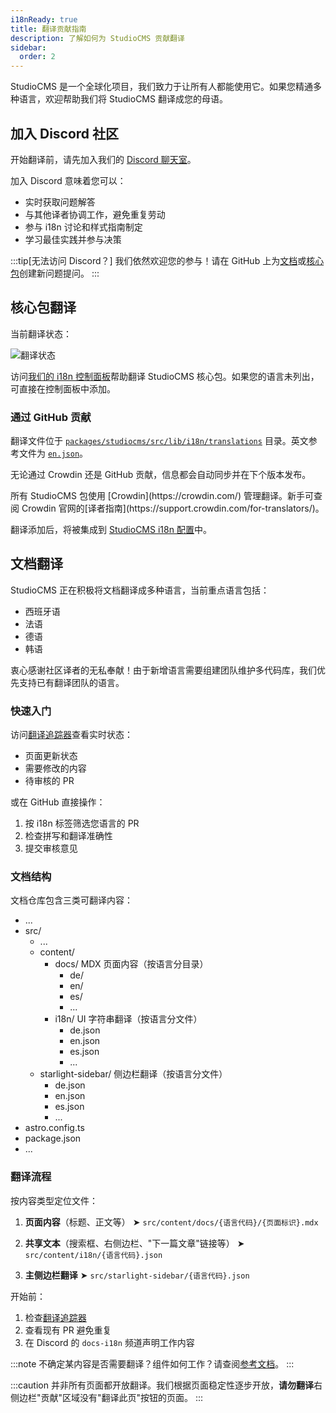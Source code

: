 ```yaml
---
i18nReady: true
title: 翻译贡献指南
description: 了解如何为 StudioCMS 贡献翻译
sidebar:
  order: 2
---
```



StudioCMS 是一个全球化项目，我们致力于让所有人都能使用它。如果您精通多种语言，欢迎帮助我们将 StudioCMS 翻译成您的母语。

## 加入 Discord 社区

开始翻译前，请先加入我们的 [Discord 聊天室](https://chat.studiocms.dev)。

加入 Discord 意味着您可以：
- 实时获取问题解答
- 与其他译者协调工作，避免重复劳动
- 参与 i18n 讨论和样式指南制定
- 学习最佳实践并参与决策

:::tip[无法访问 Discord？]
我们依然欢迎您的参与！请在 GitHub 上为[文档](https://github.com/withstudiocms/docs/issues/new/choose)或[核心包](https://github.com/withstudiocms/studiocms/issues/new/choose)创建新问题提问。
:::

## 核心包翻译

当前翻译状态：

<img src="https://badges.awesome-crowdin.com/translation-16993424-776180-update.png" alt="翻译状态" />

访问[我们的 i18n 控制面板](https://i18n.studiocms.dev)帮助翻译 StudioCMS 核心包。如果您的语言未列出，可直接在控制面板中添加。

### 通过 GitHub 贡献
翻译文件位于 [`packages/studiocms/src/lib/i18n/translations`](https://github.com/withstudiocms/studiocms/tree/main/packages/studiocms/src/lib/i18n/translations/) 目录。英文参考文件为 [`en.json`](https://github.com/withstudiocms/studiocms/blob/main/packages/studiocms/src/lib/i18n/translations/en.json)。

无论通过 Crowdin 还是 GitHub 贡献，信息都会自动同步并在下个版本发布。

<ReadMore>
所有 StudioCMS 包使用 [Crowdin](https://crowdin.com/) 管理翻译。新手可查阅 Crowdin 官网的[译者指南](https://support.crowdin.com/for-translators/)。
</ReadMore>

翻译添加后，将被集成到 [StudioCMS i18n 配置](https://github.com/withstudiocms/studiocms/blob/main/packages/studiocms/src/lib/i18n/index.ts#L8)中。

## 文档翻译

StudioCMS 正在积极将文档翻译成多种语言，当前重点语言包括：

- 西班牙语
- 法语
- 德语
- 韩语

衷心感谢社区译者的无私奉献！由于新增语言需要组建团队维护多代码库，我们优先支持已有翻译团队的语言。

### 快速入门

访问[翻译追踪器](https://i18n.docs.studiocms.dev)查看实时状态：
- 页面更新状态
- 需要修改的内容
- 待审核的 PR

或在 GitHub 直接操作：
1. 按 i18n 标签筛选您语言的 PR
2. 检查拼写和翻译准确性
3. 提交审核意见

### 文档结构

文档仓库包含三类可翻译内容：

<FileTree>

- ...
- src/
  - ...
  - content/
    - docs/ MDX 页面内容（按语言分目录）
      - de/
      - en/
      - es/
      - ...
    - i18n/ UI 字符串翻译（按语言分文件）
      - de.json
      - en.json
      - es.json
      - ...
  - starlight-sidebar/ 侧边栏翻译（按语言分文件）
    - de.json
    - en.json
    - es.json
    - ...
- astro.config.ts
- package.json
- ...

</FileTree>

### 翻译流程

按内容类型定位文件：
1. **页面内容**（标题、正文等）
   ➤ `src/content/docs/{语言代码}/{页面标识}.mdx`
   
2. **共享文本**（搜索框、右侧边栏、"下一篇文章"链接等）
   ➤ `src/content/i18n/{语言代码}.json`
   
3. **主侧边栏翻译**
   ➤ `src/starlight-sidebar/{语言代码}.json`

开始前：
1. 检查[翻译追踪器](https://i18n.docs.studiocms.dev/)
2. 查看现有 PR 避免重复
3. 在 Discord 的 `docs-i18n` 频道声明工作内容

:::note
不确定某内容是否需要翻译？组件如何工作？请查阅[参考文档](/en/config-reference/)。
:::

:::caution
并非所有页面都开放翻译。我们根据页面稳定性逐步开放，**请勿翻译**右侧边栏"贡献"区域没有"翻译此页"按钮的页面。
:::